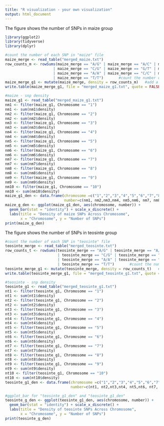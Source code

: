 ```yaml
---
title: "R visualization - your own visualization"
output: html_document
---
```


The figure shows the number of SNPs in maize group
```r
library(ggplot2)
library(tidyverse)
library(dplyr)

#count the number of each SNP in "maize" file
maize_merge <- read_table("merged_maize.txt")
row_counts_m <- rowSums(maize_merge == "A/G" | maize_merge == "A/C" | maize_merge == "A/T"
                      | maize_merge == "C/G" | maize_merge == "G/T" | maize_merge == "C/T"
                      | maize_merge == "A/A" | maize_merge == "C/C" | maize_merge == "G/G"
                      | maize_merge == "T/T")       #count the number of SNPs for each SNP_ID
maize_merge_g1 <- mutate(maize_merge, density = row_counts_m)   #add a column of SNP number
write.table(maize_merge_g1, file = "merged_maize_g1.txt", quote = FALSE, sep="\t", row.names = FALSE, col.names = TRUE)

#maize - snp density
maize_g1 <- read_table("merged_maize_g1.txt")
nm1 <- filter(maize_g1, Chromosome == "1") 
nm1 <- sum(nm1$density)
nm2 <- filter(maize_g1, Chromosome == "2") 
nm2 <- sum(nm2$density)
nm3 <- filter(maize_g1, Chromosome == "3") 
nm3 <- sum(nm3$density)
nm4 <- filter(maize_g1, Chromosome == "4") 
nm4 <- sum(nm4$density)
nm5 <- filter(maize_g1, Chromosome == "5") 
nm5 <- sum(nm5$density)
nm6 <- filter(maize_g1, Chromosome == "6") 
nm6 <- sum(nm6$density)
nm7 <- filter(maize_g1, Chromosome == "7") 
nm7 <- sum(nm7$density)
nm8 <- filter(maize_g1, Chromosome == "8") 
nm8 <- sum(nm8$density)
nm9 <- filter(maize_g1, Chromosome == "9") 
nm9 <- sum(nm9$density)
nm10 <- filter(maize_g1, Chromosome == "10") 
nm10 <- sum(nm10$density)
maize_g1_den <- data.frame(chromosome =c("1","2","3","4","5","6","7","8","9","10"), 
                           number=c(nm1, nm2,nm3,nm4, nm5,nm6, nm7, nm8,nm9, nm10))
maize_g_den <- ggplot(maize_g1_den, aes(chromosome, number)) + 
  geom_bar(stat = "identity") + scale_x_discrete() +
  labs(title = "Density of maize SNPs Across Chromosome",
       x = "Chromosome", y = "Number of SNPs")
print(maize_g_den)
```

The figure shows the number of SNPs in teosinte group
```r
#count the number of each SNP in "teosinte" file
teosinte_merge <- read_table("merged_teosinte.txt")
row_counts_t <- rowSums(teosinte_merge == "A/G" | teosinte_merge == "A/C" | teosinte_merge == "A/T"
                        | teosinte_merge == "C/G" | teosinte_merge == "G/T" | teosinte_merge == "C/T"
                        | teosinte_merge == "A/A" | teosinte_merge == "C/C" | teosinte_merge == "G/G"
                        | teosinte_merge == "T/T")       #count the number of SNPs for each SNP_ID
teosinte_merge_g1 <- mutate(teosinte_merge, density = row_counts_t)   #add a column of SNP number
write.table(teosinte_merge_g1, file = "merged_teosinte_g1.txt", quote = FALSE, sep="\t", row.names = FALSE, col.names = TRUE)

#teosinte - snp density
teosinte_g1 <- read_table("merged_teosinte_g1.txt")
nt1 <- filter(teosinte_g1, Chromosome == "1") 
nt1 <- sum(nt1$density)
nt2 <- filter(teosinte_g1, Chromosome == "2") 
nt2 <- sum(nt2$density)
nt3 <- filter(teosinte_g1, Chromosome == "3") 
nt3 <- sum(nt3$density)
nt4 <- filter(teosinte_g1, Chromosome == "4") 
nt4 <- sum(nt4$density)
nt5 <- filter(teosinte_g1, Chromosome == "5") 
nt5 <- sum(nt5$density)
nt6 <- filter(teosinte_g1, Chromosome == "6") 
nt6 <- sum(nt6$density)
nt7 <- filter(teosinte_g1, Chromosome == "7") 
nt7 <- sum(nt7$density)
nt8 <- filter(teosinte_g1, Chromosome == "8") 
nt8 <- sum(nt8$density)
nt9 <- filter(teosinte_g1, Chromosome == "9") 
nt9 <- sum(nt9$density)
nt10 <- filter(teosinte_g1, Chromosome == "10") 
nt10 <- sum(nt10$density)
teosinte_g1_den <- data.frame(chromosome =c("1","2","3","4","5","6","7","8","9","10"), 
                              number=c(nt1, nt2,nt3,nt4, nt5,nt6, nt7, nt8,nt9, nt10))

#ggplot_bar for "teosinte_g1_den" and "teosinte_g1_den"
teosinte_g_den <- ggplot(teosinte_g1_den, aes(chromosome, number)) + 
  geom_bar(stat = "identity") + scale_x_discrete() +
  labs(title = "Density of teosinte SNPs Across Chromosome",
       x = "Chromosome", y = "Number of SNPs")
print(teosinte_g_den)
```